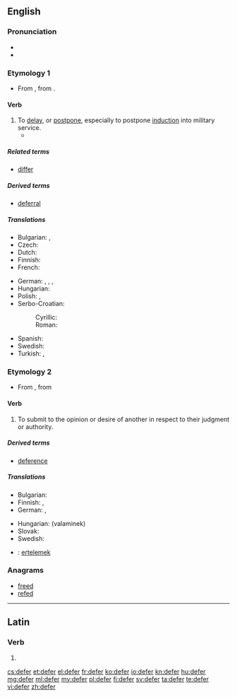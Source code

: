 ==English==

===Pronunciation===
* {{IPA|/dɪˈfɜː(ɹ)/}}
* {{rhymes|ɜː(r)}}

===Etymology 1===
* From {{etyl|fro|en}} {{term|differer|lang=fro}}, from {{etyl|la|en}} {{term|differro|differe|lang=la}}.

====Verb====
{{en-verb|defer|r|ing}}

# To [[delay]], or [[postpone]], especially to postpone [[induction]] into military service.
#*{{quote-book
|year=1818
|author=Mary Shelley
|title=Frankenstein
|chapter=3
|url=http://ebooks.adelaide.edu.au/s/shelley/mary/s53f/chapter3.html
|passage=My departure for Ingolstadt, which had been deferred by these events, was now again determined upon.}}

=====Related terms=====
* [[differ]]

=====Derived terms=====
* [[deferral]]

=====Translations=====
{{trans-top|to delay}}
* Bulgarian: {{t|bg|отлагам}}, {{t|bg|отсрочвам}}
* Czech: {{t-|cs|odkládat}}
* Dutch: {{t+|nl|uitstellen}}
* Finnish: {{t+|fi|lykätä}}
* French: {{t+|fr|différer}}
{{trans-mid}}
* German: {{t-|de|aufschieben}}, {{t+|de|aufheben}}, {{t-|de|verzögern}}, {{t+|de|vertagen}}
* Hungarian: {{t+|hu|elhalaszt}}
* Polish: {{t|pl|odraczać}}, {{t|pl|odroczyć}}
* Serbo-Croatian:
*: Cyrillic: {{t|sh|одгодити}}
*: Roman: {{t|sh|odgoditi}}
* Spanish: {{t|es|perecear}}
* Swedish: {{t|sv|skjuta upp}}
* Turkish: {{t|tr|geciktirmek}}, {{t|tr|tehir etmek}}
{{trans-bottom}}

===Etymology 2===
* From {{etyl|frm|en}} {{term|déférer|deferer|lang=frm}}, from {{etyl|la|en}} {{term|deferro|deferre|lang=la}}

====Verb====
{{en-verb|defer|r|ing}}

# {{legal}} To submit to the opinion or desire of another in respect to their judgment or authority.

=====Derived terms=====
* [[deference]]

=====Translations=====
{{trans-top|to submit to the opinion or desire of another}}
* Bulgarian: {{t|bg|отстъпвам}}
* Finnish: {{t-|fi|mukautua}}, {{t-|fi|alistua}}
* German: {{t-|de|weiterleiten}}, {{t+|de|verschieben}}
{{trans-mid}}
* Hungarian: {{t+|hu|enged}} (valaminek)
* Slovak: {{t|sk|podvoliť sa}}
* Swedish: {{t|sv|hänskjuta}}
{{trans-bottom}}

{{checktrans-top}}
{{trans-mid}}
* {{ttbc|tr}}: [[ertelemek]]
{{trans-bottom}}

===Anagrams===
* [[freed#English|freed]]
* [[refed#English|refed]]

----

==Latin==

===Verb===
{{la-verb-form|dēfer}}

# {{conjugation of|defero|dēferō|2|s|pres|act|imp|lang=la}}

[[cs:defer]]
[[et:defer]]
[[el:defer]]
[[fr:defer]]
[[ko:defer]]
[[io:defer]]
[[kn:defer]]
[[hu:defer]]
[[mg:defer]]
[[ml:defer]]
[[my:defer]]
[[pl:defer]]
[[fi:defer]]
[[sv:defer]]
[[ta:defer]]
[[te:defer]]
[[vi:defer]]
[[zh:defer]]